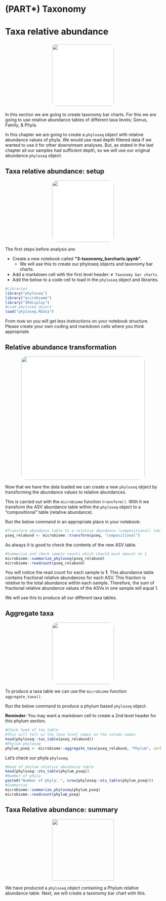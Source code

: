 # (PART\*) Taxonomy {-}

# Taxa relative abundance {#taxa_relabund_chap}
<center>
![](figures/taxa.png){style="width:200px; border-radius:15px; background:white; border: 5px white solid"}
</center>

In this section we are going to create taxonomy bar charts.
For this we are going to use relative abundance tables of different taxa levels; Genus, Family, & Phyla.

In this chapter we are going to create a `phyloseq` object with relative abundance values of phyla. 
We would use read depth filtered data if we wanted to use it for other downstream analyses.
But, as stated in the last chapter all our samples had sufficient depth, so we will use our original abundance `phyloseq` object.

## Taxa relative abundance: setup
<center>
![](figures/packages.png){style="width:200px; border-radius:15px; background:white"}
</center>

The first steps before analysis are:

- Create a new notebook called __"3-taxonomy_barcharts.ipynb"__.
  - We will use this to create our phyloseq objects and taxonomy bar charts.
- Add a markdown cell with the first level header: `# Taxonomy bar charts`.
- Add the below to a code cell to load in the `phyloseq` object and libraries.
```r
#Libraries
library("phyloseq")
library("microbiome")
library("IRdisplay")
#Load phyloseq object
load("phyloseq.RData")
```

From now on you will get less instructions on your notebook structure. 
Please create your own coding and markdown cells where you think appropriate.

## Relative abundance transformation
<center>
![](figures/count_to_percent.png){style="width:400px; border-radius:15px; background:white"}
</center>

Now that we have the data loaded we can create a new `phyloseq` object by transforming the abundance values to relative abundances.

This is carried out with the `microbiome` function `transform()`. With it we transform the ASV abundance table within the `phyloseq` object to a "compositional" table (relative abundance). 

Run the below command in an appropriate place in your notebook:

```r
#Transform abundance table to a relative abundance (compositional) table
pseq_relabund <- microbiome::transform(pseq, "compositional")
```

As always it is good to check the contents of the new ASV table.

```r
#Summarise and check sample counts which should each amount to 1
microbiome::summarize_phyloseq(pseq_relabund)
microbiome::readcount(pseq_relabund)
```

You will notice the read count for each sample is __1__. This abundance table contains fractional relative abundances for each ASV. This fraction is relative to the total abundance within each sample. Therefore, the sum of fractional relative abundance values of the ASVs in one sample will equal 1.

We will use this to produce all our different taxa tables.

## Aggregate taxa
<center>
![](figures/aggregate_taxa.png){style="width:200px; border-radius:15px; background:white"}
</center>

To produce a taxa table we can use the `microbiome` function `aggregate_taxa()`.

Run the below command to produce a phylum based `phyloseq` object.

__Reminder__: You may want a markdown cell to create a 2nd level header for this phylum section.

```r
#Check head of tax_table
#This will tell us the taxa level names on the column names
head(phyloseq::tax_table(pseq_relabund))
#Phylum phyloseq
phylum_pseq <- microbiome::aggregate_taxa(pseq_relabund, "Phylum", verbose = FALSE)
```

Let's check our phyla `phyloseq`.

```r
#Head of phylum relative abundance table
head(phyloseq::otu_table(phylum_pseq))
#Number of phyla
paste0("Number of phyla: ", nrow(phyloseq::otu_table(phylum_pseq)))
#Summarise
microbiome::summarize_phyloseq(phylum_pseq)
microbiome::readcount(phylum_pseq)
```

## Taxa Relative abundance: summary
<center>
![](figures/sum_blue.png){style="width:200px"}
</center>

We have produced a `phyloseq` object containing a Phylum relative abundance table. Next, we will create a taxonomy bar chart with this.
